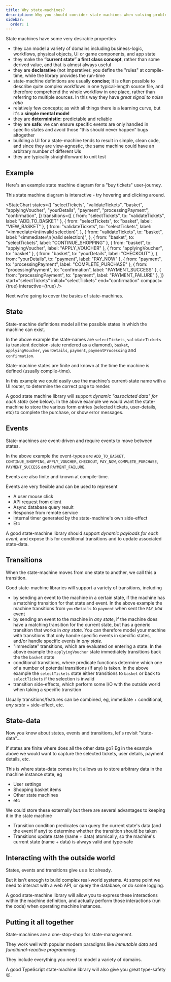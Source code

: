 ```yaml
---
title: Why state-machines?
description: Why you should consider state-machines when solving problems
sidebar:
  order: 1
---
```


State machines have some very desirable properties

- they can model a variety of domains including business-logic, workflows, physical objects, UI or game components, and app state
- they make the **“current state” a first class concept**, rather than some derived value, and that is almost always useful
- they are **declarative** (not imperative): you define the "rules" at compile-time, while the library provides the run-time
- state-machine definitions are usually **concise**; it is often possible to describe quite complex workflows in one typical-length source file, and therefore comprehend the whole workflow in one place, rather than referring to multiple sources. In this way they have _great signal to noise ratio_
- relatively few concepts; as with all things there is a learning curve, but it's a **simple mental model**
- they are **deterministic**: predictable and reliable
- they are **safe**: we can ensure specific events are only handled in specific states and avoid those “this should never happen” bugs altogether
- building a UI for a state-machine tends to result in simple, clean code, and since they are view-agnostic, the same machine could have an arbitrary number of different UIs
- they are typically straightforward to unit test

## Example

Here's an example state machine diagram for a "buy tickets" user-journey.


<Aside type="tip" title="It's alive">
  This state machine diagram is interactive - try hovering and clicking around.
</Aside>

<StateChart
  states={[
    "selectTickets",
    "validateTickets",
    "basket",
    "applyingVoucher",
    "yourDetails",
    "payment",
    "processingPayment",
    "confirmation",
  ]}
  transitions={[
    { from: "selectTickets", to: "validateTickets", label: "ADD_TO_BASKET" },
    { from: "selectTickets", to: "basket", label: "VIEW_BASKET" },
    {
      from: "validateTickets",
      to: "selectTickets",
      label: "«immediate»\n(invalid selection)",
    },
    {
      from: "validateTickets",
      to: "basket",
      label: "«immediate»\n(valid selection)",
    },
    { from: "basket", to: "selectTickets", label: "CONTINUE_SHOPPING" },
    { from: "basket", to: "applyingVoucher", label: "APPLY_VOUCHER" },
    { from: "applyingVoucher", to: "basket" },
    { from: "basket", to: "yourDetails", label: "CHECKOUT" },
    { from: "yourDetails", to: "payment", label: "PAY_NOW" },
    { from: "payment", to: "processingPayment", label: "COMPLETE_PURCHASE" },
    { from: "processingPayment", to: "confirmation", label: "PAYMENT_SUCCESS" },
    { from: "processingPayment", to: "payment", label: "PAYMENT_FAILURE" },
  ]}
  start="selectTickets"
  initial="selectTickets"
  end="confirmation"
  compact={true}
  interactive={true}
/>

Next we're going to cover the basics of state-machines.

## State

State-machine definitions model all the possible states in which the machine can exist.

In the above example the state-names are `selectTickets`, `validateTickets` (a transient decision-state rendered as a diamond), `basket`, `applyingVoucher`, `yourDetails`, `payment`, `paymentProcessing` and `confirmation`.

State-machine states are finite and known at the time the machine is defined (usually compile-time).

In this example we could easily use the machine's current-state name with a UI router, to determine the correct page to render.

A good state machine library will support _dynamic "associated data" for each state_ (see below). In the above example we would want the state-machine to store the various form entries (selected tickets, user-details, etc) to complete the purchase, or show error messages.

## Events

State-machines are event-driven and require events to move between states.

In the above example the event-types are `ADD_TO_BASKET`, `CONTINUE_SHOPPING`, `APPLY_VOUCHER`, `CHECKOUT`, `PAY_NOW`, `COMPLETE_PURCHASE`, `PAYMENT_SUCCESS` and `PAYMENT_FAILURE`.

Events are also finite and known at compile-time.

Events are very flexible and can be used to represent

- A user mouse click
- API request from client
- Async database query result
- Response from remote service
- Internal timer generated by the state-machine's own side-effect
- Etc

A good state-machine library should support _dynamic payloads for each event_, and expose this for conditional transitions and to update associated state-data.

## Transitions

When the state-machine moves from one state to another, we call this a transition.

Good state-machine libraries will support a variety of transitions, including

- by sending an event to the machine in a certain state, if the machine has a matching transition for that state and event. In the above example the machine transitions from `yourDetails` to `payment` when sent the `PAY_NOW` event
- by sending an event to the machine in _any state_, if the machine does have a matching transition for the current state, but has a generic transition that works in _any state_. You can therefore model your machine with transitions that only handle specific events in specific states, and/or handle specific events in _any state_.
- "immediate" transitions, which are evaluated on entering a state. In the above example the `applyingVoucher` state immediately transitions back the the `basket` state
- conditional transitions, where predicate functions determine which one of a number of potential transitions (if any) is taken. In the above example the `selectTickets` state either transitions to `basket` or back to `selectTickets` if the selection is invalid
- transition side-effects, which perform some I/O with the outside world when taking a specific transition

Usually transitions/features can be combined, eg, immediate + conditional, _any state_ + side-effect, etc.

## State-data

Now you know about states, events and transitions, let's revisit "state-data"...

If states are finite where does all the other data go? Eg in the example above we would want to capture the selected tickets, user details, payment details, etc.

This is where state-data comes in; it allows us to store arbitrary data in the machine instance state, eg

- User settings
- Shopping basket items
- Other state machines
- etc

We could store these externally but there are several advantages to keeping it in the state machine

- Transition condition predicates can query the current state's data (and the event if any) to determine whether the transition should be taken
- Transitions update state (name + data) atomically, so the machine's current state (name + data) is always valid and type-safe

## Interacting with the outside world

States, events and transitions give us a lot already.

But it isn't enough to build complex real-world systems. At some point we need to interact with a web API, or query the database, or do some logging.

A good state-machine library will allow you to express these interactions within the machine definition, and actually perform those interactions (run the code) when operating machine instances.

## Putting it all together

State-machines are a one-stop-shop for state-management.

They work well with popular modern paradigms like _immutable data_ and _functional-reactive programming_.

They include everything you need to model a variety of domains.

A good TypeScript state-machine library will also give you great type-safety 😉.
